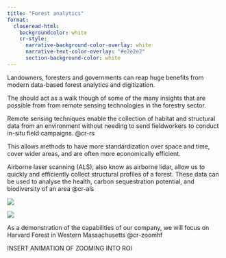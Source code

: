 ```yaml
---
title: "Forest analytics"
format: 
  closeread-html:
    backgroundcolor: white
    cr-style:
      narrative-background-color-overlay: white
      narrative-text-color-overlay: "#e2e2e2"
      section-background-color: white
---
```


Landowners, foresters and governments can reap huge benefits from modern data-based forest analytics and digitization.

The should act as a walk though of some of the many insights that are possible from from remote sensing technologies in the forestry sector.

:::: cr-section
Remote sensing techniques enable the collection of habitat and structural data from an environment without needing to send fieldworkers to conduct in-situ field campaigns. @cr-rs

This allows methods to have more standardization over space and time, cover wider areas, and are often more economically efficient.

Airborne laser scanning (ALS), also know as airborne lidar, allow us to quickly and efficiently collect structural profiles of a forest. These data can be used to analyse the health, carbon sequestration potential, and biodiversity of an area @cr-als

::: {#cr-rs}
![](https://www.paititi.info/wp-content/uploads/2018/05/4-1-Remote-Sensing-Process-1024x455.png)
:::

::: {#cr-als}
![](https://cherishproject.eu/wp-content/uploads/activities/als/activities_als_ilustration.jpg)
:::
::::

:::: cr-section

As a demonstration of the capabilities of our company, we will focus on Harvard Forest in Western Massachusetts @cr-zoomhf



::: {#cr-zoomhf}
INSERT ANIMATION OF ZOOMING INTO ROI
:::
::::


